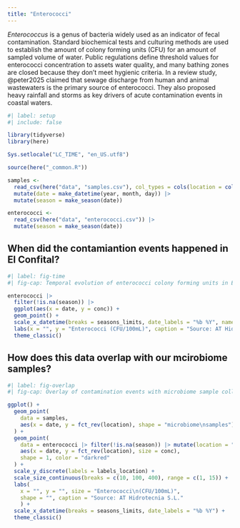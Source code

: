 ```yaml
---
title: "Enterococci"
---
```


*Enterococcus* is a genus of bacteria widely used as an indicator of fecal contamination. Standard biochemical tests and culturing methods are used to establish the amount of colony forming units (CFU) for an amount of sampled volume of water. Public regulations define threshold values for enterococci concentration to assets water quality, and many bathing zones are closed because they don't meet hygienic criteria. In a review study, @peter2025 claimed that sewage discharge from human and animal wastewaters is the primary source of enterococci. They also proposed heavy rainfall and storms as key drivers of acute contamination events in coastal waters.

```r
#| label: setup
#| include: false

library(tidyverse)
library(here)

Sys.setlocale("LC_TIME", "en_US.utf8")

source(here("_common.R"))

samples <- 
  read_csv(here("data", "samples.csv"), col_types = cols(location = col_factor(levels = locations))) |>
  mutate(date = make_datetime(year, month, day)) |> 
  mutate(season = make_season(date))

enterococci <- 
  read_csv(here("data", "enterococci.csv")) |> 
  mutate(season = make_season(date))
```

## When did the contamiantion events happened in El Confital?

```r
#| label: fig-time
#| fig-cap: Temporal evolution of enterococci colony forming units in El Confital.

enterococci |> 
  filter(!is.na(season)) |> 
  ggplot(aes(x = date, y = conc)) +
  geom_point() +
  scale_x_datetime(breaks = seasons_limits, date_labels = "%b %Y", name = NULL) +
  labs(x = "", y = "Enterococci (CFU/100mL)", caption = "Source: AT Hidrotecnia S.L.") +
  theme_classic()
```

## How does this data overlap with our mcirobiome samples?

```r
#| label: fig-overlap
#| fig-cap: Overlay of contamination events with microbiome sample collection.

ggplot() +
  geom_point(
    data = samples,
    aes(x = date, y = fct_rev(location), shape = "microbiome\nsamples"),
  ) +
  geom_point(
    data = enterococci |> filter(!is.na(season)) |> mutate(location = "Confital_1"),
    aes(x = date, y = fct_rev(location), size = conc),
    shape = 1, color = "darkred"
  ) +
  scale_y_discrete(labels = labels_location) +
  scale_size_continuous(breaks = c(10, 100, 400), range = c(1, 15)) +
  labs(
    x = "", y = "", size = "Enterococci\n(CFU/100mL)",
    shape = "", caption = "Source: AT Hidrotecnia S.L."
    ) +
  scale_x_datetime(breaks = seasons_limits, date_labels = "%b %Y") +
  theme_classic()
```